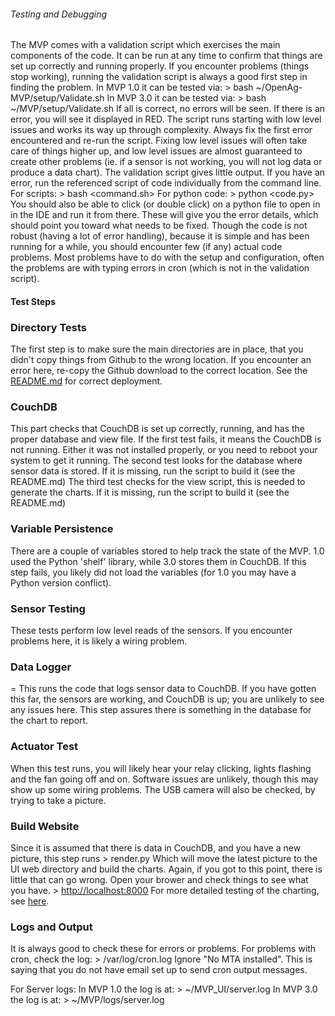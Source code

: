 ====== Testing and Debugging======
The MVP comes with a validation script which exercises the main components of the code.  It can be run at any time to confirm that things are set up correctly and running properly.  If you encounter problems (things stop working), running the validation script is always a good first step in finding the problem.
In MVP 1.0 it can be tested via:
> bash ~/OpenAg-MVP/setup/Validate.sh
In MVP 3.0 it can be tested via:
> bash ~/MVP/setup/Validate.sh
If all is correct, no errors will be seen.  If there is an error, you will see it displayed in RED.
The script runs starting with low level issues and works its way up through complexity.  Always fix the first error encountered and re-run the script.  Fixing low level issues will often take care of things higher up, and low level issues are almost guaranteed to create other problems (ie. if a sensor is not working, you will not log data or produce a data chart).
The validation script gives little output.  If you have an error, run the referenced script of code individually from the command line.
For scripts:
> bash <path to command><command.sh>
For python code:
> python <path to code><code.py>
You should also be able to click (or double click) on a python file to open in in the IDE and run it from there.
These will give you the error details, which should point you toward what needs to be fixed.
Though the code is not robust (having a lot of error handling), because it is simple and has been running for a while, you should encounter few (if any) actual code problems.  Most problems have to do with the setup and configuration, often the problems are with typing errors in cron (which is not in the validation script).

==== Test Steps ====
=== Directory Tests ===
The first step is to make sure the main directories are in place, that you didn't copy things from Github to the wrong location.
If you encounter an error here, re-copy the Github download to the correct location.  See the [[https://github.com/webbhm/OpenAg-MVP/blob/master/README.md|README.md]] for correct deployment.
=== CouchDB ===
This part checks that CouchDB is set up correctly, running, and has the proper database and view file.
If the first test fails, it means the CouchDB is not running.  Either it was not installed properly, or you need to reboot your system to get it running.
The second test looks for the database where sensor data is stored.  If it is missing, run the script to build it (see the README.md)
The third test checks for the view script, this is needed to generate the charts.  If it is missing, run the script to build it (see the README.md)
=== Variable Persistence ===
There are a couple of variables stored to help track the state of the MVP.  1.0 used the Python 'shelf' library, while 3.0 stores them in CouchDB.  If this step fails, you likely did not load the variables (for 1.0 you may have a Python version conflict).
=== Sensor Testing ===
These tests perform low level reads of the sensors.  If you encounter problems here, it is likely a wiring problem.
=== Data Logger ====
This runs the code that logs sensor data to CouchDB.  If you have gotten this far, the sensors are working, and CouchDB is up; you are unlikely to see any issues here.  This step assures there is something in the database for the chart to report.
=== Actuator Test ===
When this test runs, you will likely hear your relay clicking, lights flashing and the fan going off and on.  Software issues are unlikely, though this may show up some wiring problems.
The USB camera will also be checked, by trying to take a picture.
=== Build Website ===
Since it is assumed that there is data in CouchDB, and you have a new picture, this step runs 
> render.py
Which will move the latest picture to the UI web directory and build the charts.  Again, if you got to this point, there is little that can go wrong.
Open your brower and check things to see what you have.
> http://localhost:8000
For more detailed testing of the charting, see [[MVP_Chart_Debug | here]].
=== Logs and Output ===
It is always good to check these for errors or problems.
For problems with cron, check the log:
> /var/log/cron.log
Ignore "No MTA installed".  This is saying that you do not have email set up to send cron output messages.

For Server logs:
In MVP 1.0 the log is at:
> ~/MVP_UI/server.log
In MVP 3.0 the log is at:
> ~/MVP/logs/server.log

